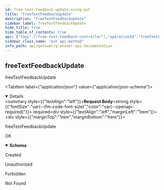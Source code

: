 ```yaml
---
id: free-text-feedback-update-using-put
title: "freeTextFeedbackUpdate"
description: "freeTextFeedbackUpdate"
sidebar_label: freeTextFeedbackUpdate
hide_title: true
hide_table_of_contents: true
api: {"tags":["free-text-feedback-controller"],"operationId":"freeTextFeedbackUpdateUsingPUT","requestBody":{"content":{"application/json":{"schema":{"type":"object","required":["confidence","currentModelRight","id"],"properties":{"answerCorrect":{"type":"boolean"},"answerStart":{"type":"integer","format":"int32"},"answerText":{"type":"string"},"confidence":{"type":"number"},"context":{"type":"string"},"currentModelRight":{"type":"boolean"},"id":{"type":"integer","format":"int32"}},"title":"FeedbackPutModel"}}},"description":"freeTextFeedbackUpdate","required":true},"responses":{"200":{"description":"OK","content":{"*/*":{"schema":{"type":"object","properties":{"message":{"type":"string"}},"title":"FeedbackMessageResponse"}}}},"201":{"description":"Created"},"401":{"description":"Unauthorized"},"403":{"description":"Forbidden"},"404":{"description":"Not Found"}},"security":[{"JWT":[]}],"deprecated":false,"description":"freeTextFeedbackUpdate","method":"put","path":"/api/freeText/feedback","servers":[{"url":"//qanswer-core1.univ-st-etienne.fr"}],"securitySchemes":{"JWT":{"type":"apiKey","name":"Authorization","in":"header"}},"jsonRequestBodyExample":{"answerCorrect":true,"answerStart":0,"answerText":"string","confidence":0,"context":"string","currentModelRight":true,"id":0},"info":{"description":"APIs provided by QAnswer","version":"1.0","title":"QAnswer: Api Documentation","contact":{"name":"QAnswer","url":"www.the-qa-company.com","email":"info@qanswer.eu"}},"postman":{"name":"freeTextFeedbackUpdate","description":{"type":"text/plain"},"url":{"path":["api","freeText","feedback"],"host":["{{baseUrl}}"],"query":[],"variable":[]},"header":[{"key":"Content-Type","value":"application/json"},{"key":"Accept","value":"*/*"}],"method":"PUT","body":{"mode":"raw","raw":"\"\"","options":{"raw":{"language":"json"}}},"auth":{"type":"apikey","apikey":[{"type":"any","value":"Authorization","key":"key"},{"type":"any","value":"<API Key>","key":"value"},{"type":"any","value":"header","key":"in"}]}}}
sidebar_class_name: "put api-method"
info_path: api/qanswer/q-answer-api-documentation
---
```



## freeTextFeedbackUpdate



freeTextFeedbackUpdate

<MimeTabs><TabItem label={"application/json"} value={"application/json-schema"}><details style={{}} data-collapsed={false} open={true}><summary style={{"textAlign":"left"}}><strong>Request Body</strong><strong style={{"fontSize":"var(--ifm-code-font-size)","color":"var(--openapi-required)"}}> required</strong></summary><div style={{"textAlign":"left","marginLeft":"1rem"}}><div style={{"marginTop":"1rem","marginBottom":"1rem"}}>

freeTextFeedbackUpdate

</div></div><ul style={{"marginLeft":"1rem"}}><SchemaItem collapsible={false} name={"answerCorrect"} required={false} schemaDescription={undefined} schemaName={"boolean"} qualifierMessage={undefined} defaultValue={undefined}></SchemaItem><SchemaItem collapsible={false} name={"answerStart"} required={false} schemaDescription={undefined} schemaName={"int32"} qualifierMessage={undefined} defaultValue={undefined}></SchemaItem><SchemaItem collapsible={false} name={"answerText"} required={false} schemaDescription={undefined} schemaName={"string"} qualifierMessage={undefined} defaultValue={undefined}></SchemaItem><SchemaItem collapsible={false} name={"confidence"} required={true} schemaDescription={undefined} schemaName={"number"} qualifierMessage={undefined} defaultValue={undefined}></SchemaItem><SchemaItem collapsible={false} name={"context"} required={false} schemaDescription={undefined} schemaName={"string"} qualifierMessage={undefined} defaultValue={undefined}></SchemaItem><SchemaItem collapsible={false} name={"currentModelRight"} required={true} schemaDescription={undefined} schemaName={"boolean"} qualifierMessage={undefined} defaultValue={undefined}></SchemaItem><SchemaItem collapsible={false} name={"id"} required={true} schemaDescription={undefined} schemaName={"int32"} qualifierMessage={undefined} defaultValue={undefined}></SchemaItem></ul></details></TabItem></MimeTabs><div><ApiTabs><TabItem label={"200"} value={"200"}><div>

OK

</div><div><MimeTabs groupId={"mime-type"}><TabItem label={"*/*"} value={"*/*"}><SchemaTabs groupId={"schema-tabs"}><TabItem label={"Schema"} value={"Schema"}><details style={{}} data-collapsed={false} open={true}><summary style={{"textAlign":"left"}}><strong>Schema</strong></summary><div style={{"textAlign":"left","marginLeft":"1rem"}}></div><ul style={{"marginLeft":"1rem"}}><SchemaItem collapsible={false} name={"message"} required={false} schemaDescription={undefined} schemaName={"string"} qualifierMessage={undefined} defaultValue={undefined}></SchemaItem></ul></details></TabItem><TabItem label={"Example (from schema)"} value={"Example (from schema)"}><ResponseSamples responseExample={"{\n  \"message\": \"string\"\n}"} language={"json"}></ResponseSamples></TabItem></SchemaTabs></TabItem></MimeTabs></div></TabItem><TabItem label={"201"} value={"201"}><div>

Created

</div><div></div></TabItem><TabItem label={"401"} value={"401"}><div>

Unauthorized

</div><div></div></TabItem><TabItem label={"403"} value={"403"}><div>

Forbidden

</div><div></div></TabItem><TabItem label={"404"} value={"404"}><div>

Not Found

</div><div></div></TabItem></ApiTabs></div>
      